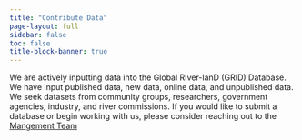 ```yaml
---
title: "Contribute Data"
page-layout: full
sidebar: false
toc: false
title-block-banner: true
---
```


We are actively inputting data into the Global RIver-lanD (GRID) Database. We have input published data, new data, online data, and unpublished data. We seek datasets from community groups, researchers, government agencies, industry, and river commissions. If you would like to submit a database or begin working with us, please consider reaching out to the [Mangement Team](/people/people.qmd)